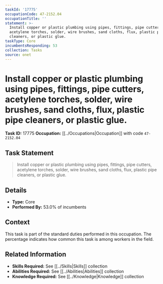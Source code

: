 ```yaml
---
taskId: '17775'
occupationCode: 47-2152.04
occupationTitle: ''
statement: >-
  Install copper or plastic plumbing using pipes, fittings, pipe cutters,
  acetylene torches, solder, wire brushes, sand cloths, flux, plastic pipe
  cleaners, or plastic glue.
taskType: Core
incumbentsResponding: 53
collection: Tasks
source: onet
---
```

# Install copper or plastic plumbing using pipes, fittings, pipe cutters, acetylene torches, solder, wire brushes, sand cloths, flux, plastic pipe cleaners, or plastic glue.

**Task ID:** 17775
**Occupation:** [[../Occupations|Occupation]] with code `47-2152.04`

## Task Statement

> Install copper or plastic plumbing using pipes, fittings, pipe cutters, acetylene torches, solder, wire brushes, sand cloths, flux, plastic pipe cleaners, or plastic glue.

## Details

- **Type:** Core
- **Performed By:** 53.0% of incumbents

## Context

This task is part of the standard duties performed in this occupation. The percentage indicates how common this task is among workers in the field.

## Related Information

- **Skills Required:** See [[../Skills|Skills]] collection
- **Abilities Required:** See [[../Abilities|Abilities]] collection
- **Knowledge Required:** See [[../Knowledge|Knowledge]] collection
